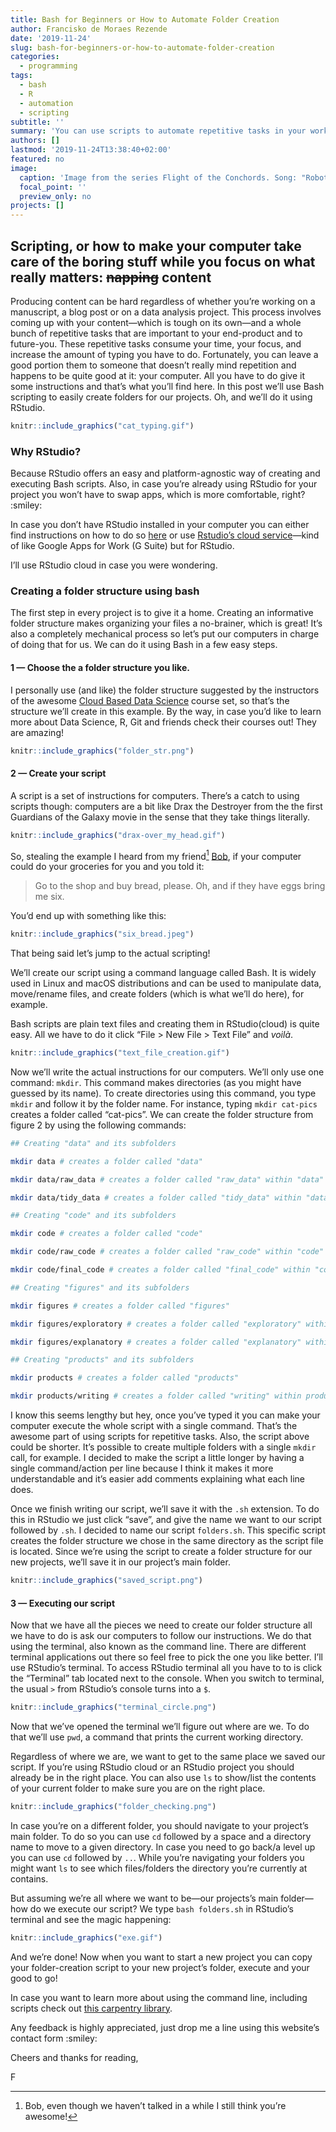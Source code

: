 ```yaml
---
title: Bash for Beginners or How to Automate Folder Creation
author: Francisko de Moraes Rezende
date: '2019-11-24'
slug: bash-for-beginners-or-how-to-automate-folder-creation
categories:
  - programming
tags:
  - bash
  - R
  - automation
  - scripting
subtitle: ''
summary: 'You can use scripts to automate repetitive tasks in your workflow, saving time, your keyboard, and some of your sanity OR scripts for beginners'
authors: []
lastmod: '2019-11-24T13:38:40+02:00'
featured: no
image:
  caption: 'Image from the series Flight of the Conchords. Song: "Robots" (also known as "Humans Are Dead"). You know, because we are automating stuff?'
  focal_point: ''
  preview_only: no
projects: []
---
```


## Scripting, or how to make your computer take care of the boring stuff while you focus on what really matters: ~~napping~~ content

Producing content can be hard regardless of whether you're working on a manuscript, a blog post or on a data analysis project.
This process involves coming up with your content---which is tough on its own---and a whole bunch of repetitive tasks that are important to your end-product and to future-you.
These repetitive tasks consume your time, your focus, and increase the amount of typing you have to do.
Fortunately, you can leave a good portion them to someone that doesn't really mind repetition and happens to be quite good at it: your computer.
All you have to do give it some instructions and that's what you'll find here. 
In this post we'll use Bash scripting to easily create folders for our projects.
Oh, and we'll do it using RStudio.

```r
knitr::include_graphics("cat_typing.gif")
```

### Why RStudio?

Because RStudio offers an easy and platform-agnostic way of creating and executing Bash scripts.
Also, in case you're already using RStudio for your project you won't have to swap apps, which is more comfortable, right? :smiley:

In case you don't have RStudio installed in your computer you can either find instructions on how to do so [here](https://rstudio.com/) or use [Rstudio's cloud service](https://rstudio.cloud/)---kind of like Google Apps for Work (G Suite) but for RStudio.

I'll use RStudio cloud in case you were wondering.


<!-- ![Tutorials sometimes feel like this when we assume](how_to_draw_an_owl.jpg) -->


### Creating a folder structure using bash


The first step in every project is to give it a home.
Creating an informative folder structure makes organizing your files a no-brainer, which is great! 
It's also a completely mechanical process so let's put our computers in charge of doing that for us. 
We can do it using Bash in a few easy steps.

#### 1 --- Choose the a folder structure you like. 

I personally use (and like) the folder structure suggested by the instructors of the awesome [Cloud Based Data Science](https://leanpub.com/universities/set/jhu/cloud-based-data-science) course set, so that's the structure we'll create in this example.
By the way, in case you'd like to learn more about Data Science, R, Git and friends check their courses out! They are amazing!


```r
knitr::include_graphics("folder_str.png")
```

#### 2 --- Create your script

A script is a set of instructions for computers. 
There's a catch to using scripts though: computers are a bit like Drax the Destroyer from the the first Guardians of the Galaxy movie in the sense that they take things literally.

```r
knitr::include_graphics("drax-over_my_head.gif")
```

So, stealing the example I heard from my friend[^1] 
[Bob](https://twitter.com/bob_solar), if your computer could do your groceries for you and you told it: 

[^1]: Bob, even though we haven't talked in a while I still think you're awesome!

> Go to the shop and buy bread, please. Oh, and if they have eggs bring me six.

You'd end up with something like this:

```r
knitr::include_graphics("six_bread.jpeg")
```

That being said let's jump to the actual scripting!

We'll create our script using a command language called Bash. 
It is widely used in Linux and macOS distributions and  can be used to manipulate data, move/rename files, and create folders (which is what we'll do here), for example.

Bash scripts are plain text files and creating them in RStudio(cloud) is quite easy. All we have to do it click "File > New File > Text File" and _voilà_.

```r
knitr::include_graphics("text_file_creation.gif")
```

Now we'll write the actual instructions for our computers. 
We'll only use one command: `mkdir`. This command makes directories (as you might have guessed by its name).
To create directories using this command, you type `mkdir` and follow it by the folder name.
For instance, typing `mkdir cat-pics` creates a folder called "cat-pics".
We can create the folder structure from figure 2 by using the following commands:

```bash
## Creating "data" and its subfolders

mkdir data # creates a folder called "data"

mkdir data/raw_data # creates a folder called "raw_data" within "data"

mkdir data/tidy_data # creates a folder called "tidy_data" within "data"

## Creating "code" and its subfolders

mkdir code # creates a folder called "code"

mkdir code/raw_code # creates a folder called "raw_code" within "code"

mkdir code/final_code # creates a folder called "final_code" within "code"

## Creating "figures" and its subfolders

mkdir figures # creates a folder called "figures"

mkdir figures/exploratory # creates a folder called "exploratory" within "figures"

mkdir figures/explanatory # creates a folder called "explanatory" within "figures"

## Creating "products" and its subfolders

mkdir products # creates a folder called "products"

mkdir products/writing # creates a folder called "writing" within products
```

I know this seems lengthy but hey, once you've typed it you can make your computer execute the whole script with a single command.
That's the awesome part of using scripts for repetitive tasks. 
Also, the script above could be shorter.
It's possible to create multiple folders with a single `mkdir` call, for example.
I decided to make the script a little longer by having a single command/action per line because I think it makes it more understandable and it's easier add comments explaining what each line does.

Once we finish writing our script, we'll save it with the `.sh` extension.
To do this in RStudio we just click "save", and give the name we want to our script followed by `.sh`.
I decided to name our script `folders.sh`.
This specific script creates the folder structure we chose in the same directory as the script file is located. 
Since we're using the script to create a folder structure for our new projects, we'll save it in our project's main folder.

```r
knitr::include_graphics("saved_script.png")
```


#### 3 --- Executing our script

Now that we have all the pieces we need to create our folder structure all we have to do is ask our computers to follow our instructions.
We do that using the terminal, also known as the command line.
There are different terminal applications out there so feel free to pick the one you like better.
I'll use RStudio's terminal.
To access RStudio terminal all you have to to is click the "Terminal" tab located next to the console.
When you switch to terminal, the usual `>` from RStudio's console turns into a `$`.

```r
knitr::include_graphics("terminal_circle.png")
```

Now that we've opened the terminal we'll figure out where are we.
To do that we'll use `pwd`, a command that prints the current working directory.

Regardless of where we are, we want to get to the same place we saved our script.
If you're using RStudio cloud or an RStudio project you should already be in the right place.
You can also use `ls` to show/list the contents of your current folder to make sure you are on the right place.

```r
knitr::include_graphics("folder_checking.png")
```

In case you're on a different folder, you should navigate to your project's main folder.
To do so you can use `cd` followed by a space and a directory name to move to a given directory.
In case you need to go back/a level up you can use `cd` followed by `..`.
While you're navigating your folders you might want `ls` to see which files/folders the directory you're currently at contains.


But assuming we're all where we want to be---our projects's main folder---how do we execute our script?
We type `bash folders.sh` in RStudio's terminal and see the magic happening:

```r
knitr::include_graphics("exe.gif")
```

And we're done! Now when you want to start a new project you can copy your folder-creation script to your new project's folder, execute and your good to go!

In case you want to learn more about using the command line, including scripts check out [this carpentry library](https://librarycarpentry.org/lc-shell/).

Any feedback is highly appreciated, just drop me a line using this website's contact form :smiley:

Cheers and thanks for reading,

F